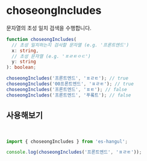 
# choseongIncludes

문자열의 초성 일치 검색을 수행합니다.

```typescript
function choseongIncludes(
  // 초성 일치하는지 검사할 문자열 (e.g. '프론트엔드')
  x: string,
  // 초성 문자열 (e.g. 'ㅍㄹㅌㅇㄷ')
  y: string
): boolean;
```

```typescript
choseongIncludes('프론트엔드', 'ㅍㄹㅌ'); // true
choseongIncludes('00프론트엔드', 'ㅍㄹㅌ'); // true
choseongIncludes('프론트엔드', 'ㅍㅌ'); // false
choseongIncludes('프론트엔드', '푸롴트'); // false
```

## 사용해보기

<br />

<Sandpack>

```ts index.ts
import { choseongIncludes } from 'es-hangul';

console.log(choseongIncludes('프론트엔드', 'ㅍㄹㅌ'));
```

</Sandpack>

